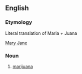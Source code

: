 ==English==
===Etymology===
Literal translation of {{es}} Maria + Juana

[[Mary Jane]]
===Noun===
# {{tag|Hispanicism}} [[marijuana]]